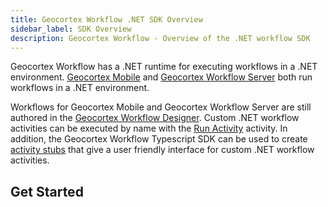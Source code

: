 ```yaml
---
title: Geocortex Workflow .NET SDK Overview
sidebar_label: SDK Overview
description: Geocortex Workflow - Overview of the .NET workflow SDK
---
```



Geocortex Workflow has a .NET runtime for executing workflows in a .NET environment. [Geocortex Mobile](https://docs.geocortex.com/mobileviewer/) and [Geocortex Workflow Server](https://docs.geocortex.com/workflow/latest/help/Default.htm#wf5/help/server-workflows.htm) both run workflows in a .NET environment.

Workflows for Geocortex Mobile and Geocortex Workflow Server are still authored in the [Geocortex Workflow Designer](https://apps.geocortex.com/workflow/designer/). Custom .NET workflow activities can be executed by name with the [Run Activity](https://docs.geocortex.com/workflow/latest/help/Default.htm#wf5/help/activities/run-activity.htm) activity. In addition, the Geocortex Workflow Typescript SDK can be used to create [activity stubs](sdk-net-register-activities.mdx) that give a user friendly interface for custom .NET workflow activities.

<SdkLimitationsWarning />

## Get Started

<UseCaseContainer>
    <UseCaseCard
        title="Create an Activity for Geocortex Mobile"
        description="Create a custom activity in Geocortex Mobile"
        link={useBaseUrl("docs/workflow/sdk-mobile-create-activity")}
    />
    <UseCaseCard
        title="Create an Activity for Geocortex Workflow Server"
        description="Create a custom activity in Geocortex Workflow Server"
        link={useBaseUrl("docs/workflow/sdk-server-create-activity")}
    />
</UseCaseContainer>
